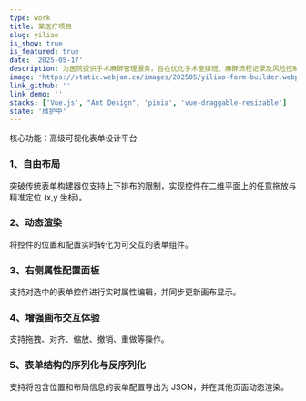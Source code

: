 ```yaml
---
type: work
title: 某医疗项目
slug: yiliao
is_show: true
is_featured: true
date: '2025-05-17'
description: 为医院提供手术麻醉管理服务，旨在优化手术室排班、麻醉流程记录及风险控制。系统通过信息化手段，实现手术安排、麻醉记录实时录入与数据统计分析，提高医疗流程的规范性和工作效率，降低手术风险。
image: 'https://static.webjam.cn/images/202505/yiliao-form-builder.webp'
link_github: ''
link_demo: ''
stacks: ['Vue.js', "Ant Design", 'pinia', 'vue-draggable-resizable']
state: '维护中'
---
```



核心功能：高级可视化表单设计平台

### 1、自由布局

突破传统表单构建器仅支持上下排布的限制，实现控件在二维平面上的任意拖放与精准定位 (x,y 坐标)。

### 2、动态渲染

将控件的位置和配置实时转化为可交互的表单组件。

### 3、右侧属性配置面板

支持对选中的表单控件进行实时属性编辑，并同步更新画布显示。

### 4、增强画布交互体验

支持拖拽、对齐、缩放、撤销、重做等操作。

### 5、表单结构的序列化与反序列化

支持将包含位置和布局信息的表单配置导出为 JSON，并在其他页面动态渲染。



